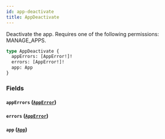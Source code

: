 ```yaml
---
id: app-deactivate
title: AppDeactivate
---
```


Deactivate the app. Requires one of the following permissions: MANAGE_APPS.

```graphql
type AppDeactivate {
  appErrors: [AppError!]!
  errors: [AppError!]!
  app: App
}
```

### Fields

#### `appErrors` ([`AppError`](../../../developer/api-reference/objects/app-error))

#### `errors` ([`AppError`](../../../developer/api-reference/objects/app-error))

#### `app` ([`App`](../../../developer/api-reference/objects/app))
